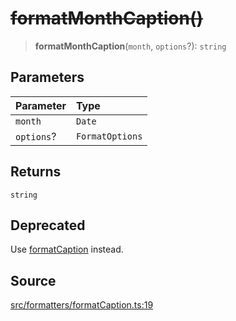 # ~~formatMonthCaption()~~

<a id="undefined" name="undefined"></a>

> **formatMonthCaption**(`month`, `options`?): `string`

## Parameters

| Parameter | Type |
| :------ | :------ |
| `month` | `Date` |
| `options`? | `FormatOptions` |

## Returns

`string`

## Deprecated

Use [formatCaption](/docs/api/next/functions/formatCaption.md) instead.

## Source

[src/formatters/formatCaption.ts:19](https://github.com/gpbl/react-day-picker/blob/next/src/formatters/formatCaption.ts#L19)
